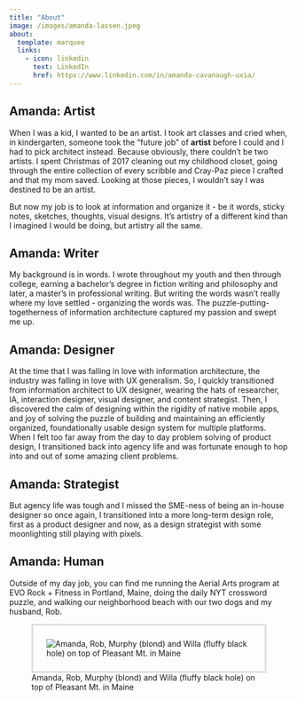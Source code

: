 ```yaml
---
title: "About"
image: /images/amanda-lassen.jpeg
about:
  template: marquee
  links:
    - icon: linkedin
      text: LinkedIn
      href: https://www.linkedin.com/in/amanda-cavanaugh-uxia/
---
```


## Amanda: Artist

When I was a kid, I wanted to be an artist. I took art classes and cried when, in kindergarten, someone took the "future job" of **artist** before I could and I had to pick architect instead. Because obviously, there couldn't be two artists. I spent Christmas of 2017 cleaning out my childhood closet, going through the entire collection of every scribble and Cray-Paz piece I crafted and that my mom saved. Looking at those pieces, I wouldn't say I was destined to be an artist.

But now my job is to look at information and organize it - be it words, sticky notes, sketches, thoughts, visual designs. It's artistry of a different kind than I imagined I would be doing, but artistry all the same.

## Amanda: Writer

My background is in words. I wrote throughout my youth and then through college, earning a bachelor's degree in fiction writing and philosophy and later, a master's in professional writing. But writing the words wasn't really where my love settled - organizing the words was. The puzzle-putting-togetherness of information architecture captured my passion and swept me up.

## Amanda: Designer

At the time that I was falling in love with information architecture, the industry was falling in love with UX generalism. So, I quickly transitioned from information architect to UX designer, wearing the hats of researcher, IA, interaction designer, visual designer, and content strategist. Then, I discovered the calm of designing within the rigidity of native mobile apps, and joy of solving the puzzle of building and maintaining an efficiently organized, foundationally usable design system for multiple platforms. When I felt too far away from the day to day problem solving of product design, I transitioned back into agency life and was fortunate enough to hop into and out of some amazing client problems.

## Amanda: Strategist

But agency life was tough and I missed the SME-ness of being an in-house designer so once again, I transitioned into a more long-term design role, first as a product designer and now, as a design strategist with some moonlighting still playing with pixels.

## Amanda: Human

Outside of my day job, you can find me running the Aerial Arts program at EVO Rock + Fitness in Portland, Maine, doing the daily NYT crossword puzzle, and walking our neighborhood beach with our two dogs and my husband, Rob.

![Amanda, Rob, Murphy (blond) and Willa (fluffy black hole) on top of Pleasant Mt. in Maine](images/amandarobmurphwilla.jpeg){style="padding: 24px; border: solid #dddddd" fig-alt="Amanda and Rob in winter gear kneel next to their two dogs, Murphy, a blond labradoodle, and Willa, a fluffy black poodle mix, with wintry mountains in the background."}
